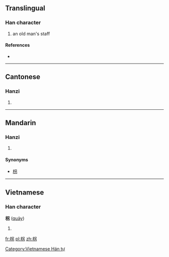 ==Translingual==

===Han character===
{{Han char|rn=75|rad=木|as=05|sn=9|four=4692<sub>7</sub>|canj=木口大尸 (DRKS)}}

# an old man's staff

====References====
* {{Han ref|kx=0517.080|dkj=14584|hdz=21184.010|uh=67FA|ud=26618|bh=CF5E|bd=53086}}

----

==Cantonese==

===Hanzi===
{{yue-hanzi|jyut=|y=gwaai2}}

# {{defn|lang=yue|sort=木05}}

----

==Mandarin==

===Hanzi===
{{cmn-hanzi|pin=[[guǎi]] ([[guai3]])|wg=kuai<sup>3</sup>}}

# {{defn|lang=cmn|sort=木05}}

====Synonyms====
* [[枴]]

----

==Vietnamese==

===Han character===
'''柺''' ([[quảy]])

# {{defn|Vietnamese}}

[[Category:Vietnamese Hán tự]]

[[fr:柺]]
[[pl:柺]]
[[zh:柺]]